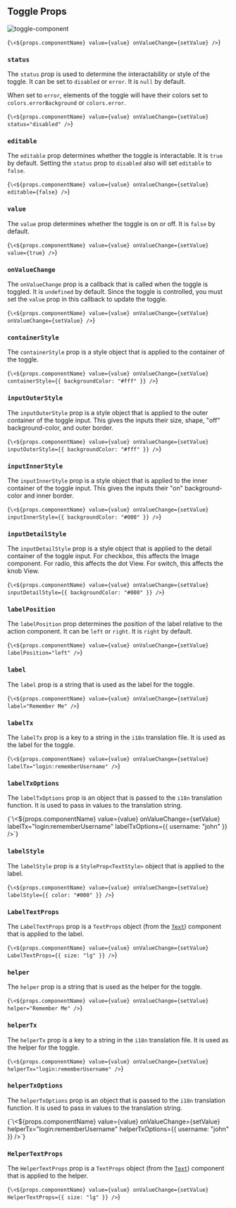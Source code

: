 
## Toggle Props

![toggle-component](https://github.com/user-attachments/assets/ffbbe61e-9aea-4895-ab19-d38f76b3e379)

<CodeBlock language="tsx">{`\<${props.componentName} value={value} onValueChange={setValue} />`}</CodeBlock>

### `status`

The `status` prop is used to determine the interactability or style of the toggle. It can be set to `disabled` or `error`. It is `null` by default.

When set to `error`, elements of the toggle will have their colors set to `colors.errorBackground` or `colors.error`.

<CodeBlock language="tsx">{`\<${props.componentName} value={value} onValueChange={setValue} status="disabled" />`}</CodeBlock>

### `editable`

The `editable` prop determines whether the toggle is interactable. It is `true` by default. Setting the `status` prop to `disabled` also will set `editable` to `false`.

<CodeBlock language="tsx">{`\<${props.componentName} value={value} onValueChange={setValue} editable={false} />`}</CodeBlock>

### `value`

The `value` prop determines whether the toggle is on or off. It is `false` by default.

<CodeBlock language="tsx">{`\<${props.componentName} value={value} onValueChange={setValue} value={true} />`}</CodeBlock>

### `onValueChange`

The `onValueChange` prop is a callback that is called when the toggle is toggled. It is `undefined` by default. Since the toggle is controlled, you must set the `value` prop in this callback to update the toggle.

<CodeBlock language="tsx">{`\<${props.componentName} value={value} onValueChange={setValue} onValueChange={setValue} />`}</CodeBlock>

### `containerStyle`

The `containerStyle` prop is a style object that is applied to the container of the toggle.

<CodeBlock language="tsx">{`\<${props.componentName} value={value} onValueChange={setValue} containerStyle={{ backgroundColor: "#fff" }} />`}</CodeBlock>

### `inputOuterStyle`

The `inputOuterStyle` prop is a style object that is applied to the outer container of the toggle input. This gives the inputs their size, shape, "off" background-color, and outer border.

<CodeBlock language="tsx">{`\<${props.componentName} value={value} onValueChange={setValue} inputOuterStyle={{ backgroundColor: "#fff" }} />`}</CodeBlock>

### `inputInnerStyle`

The `inputInnerStyle` prop is a style object that is applied to the inner container of the toggle input. This gives the inputs their "on" background-color and inner border.

<CodeBlock language="tsx">{`\<${props.componentName} value={value} onValueChange={setValue} inputInnerStyle={{ backgroundColor: "#000" }} />`}</CodeBlock>

### `inputDetailStyle`

The `inputDetailStyle` prop is a style object that is applied to the detail container of the toggle input. For checkbox, this affects the Image component. For radio, this affects the dot View. For switch, this affects the knob View.

<CodeBlock language="tsx">{`\<${props.componentName} value={value} onValueChange={setValue} inputDetailStyle={{ backgroundColor: "#000" }} />`}</CodeBlock>

### `labelPosition`

The `labelPosition` prop determines the position of the label relative to the action component. It can be `left` or `right`. It is `right` by default.

<CodeBlock language="tsx">{`\<${props.componentName} value={value} onValueChange={setValue} labelPosition="left" />`}</CodeBlock>

### `label`

The `label` prop is a string that is used as the label for the toggle.

<CodeBlock language="tsx">{`\<${props.componentName} value={value} onValueChange={setValue} label="Remember Me" />`}</CodeBlock>

### `labelTx`

The `labelTx` prop is a key to a string in the `i18n` translation file. It is used as the label for the toggle.

<CodeBlock language="tsx">{`\<${props.componentName} value={value} onValueChange={setValue} labelTx="login:rememberUsername" />`}</CodeBlock>

### `labelTxOptions`

The `labelTxOptions` prop is an object that is passed to the `i18n` translation function. It is used to pass in values to the translation string.

<CodeBlock language="tsx">
  {`\<${props.componentName}
  value={value}
  onValueChange={setValue}
  labelTx="login:rememberUsername"
  labelTxOptions={{ username: "john" }}
/>`}
</CodeBlock>

### `labelStyle`

The `labelStyle` prop is a `StyleProp<TextStyle>` object that is applied to the label.

<CodeBlock language="tsx">{`\<${props.componentName} value={value} onValueChange={setValue} labelStyle={{ color: "#000" }} />`}</CodeBlock>

### `LabelTextProps`

The `LabelTextProps` prop is a `TextProps` object (from the [`Text`](./Text.md)) component that is applied to the label.

<CodeBlock language="tsx">{`\<${props.componentName} value={value} onValueChange={setValue} LabelTextProps={{ size: "lg" }} />`}</CodeBlock>

### `helper`

The `helper` prop is a string that is used as the helper for the toggle.

<CodeBlock language="tsx">{`\<${props.componentName} value={value} onValueChange={setValue} helper="Remember Me" />`}</CodeBlock>

### `helperTx`

The `helperTx` prop is a key to a string in the `i18n` translation file. It is used as the helper for the toggle.

<CodeBlock language="tsx">{`\<${props.componentName} value={value} onValueChange={setValue} helperTx="login:rememberUsername" />`}</CodeBlock>

### `helperTxOptions`

The `helperTxOptions` prop is an object that is passed to the `i18n` translation function. It is used to pass in values to the translation string.

<CodeBlock language="tsx">
  {`\<${props.componentName}
  value={value}
  onValueChange={setValue}
  helperTx="login:rememberUsername"
  helperTxOptions={{ username: "john" }}
/>`}
</CodeBlock>

### `HelperTextProps`

The `HelperTextProps` prop is a `TextProps` object (from the [`Text`](./Text.md)) component that is applied to the helper.

<CodeBlock language="tsx">{`\<${props.componentName} value={value} onValueChange={setValue} HelperTextProps={{ size: "lg" }} />`}</CodeBlock>
